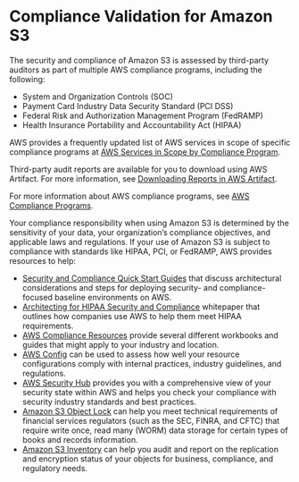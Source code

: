 # Compliance Validation for Amazon S3<a name="s3-compliance"></a>

The security and compliance of Amazon S3 is assessed by third\-party auditors as part of multiple AWS compliance programs, including the following:
+ System and Organization Controls \(SOC\)
+ Payment Card Industry Data Security Standard \(PCI DSS\)
+ Federal Risk and Authorization Management Program \(FedRAMP\)
+ Health Insurance Portability and Accountability Act \(HIPAA\)

AWS provides a frequently updated list of AWS services in scope of specific compliance programs at [AWS Services in Scope by Compliance Program](https://aws.amazon.com/compliance/services-in-scope/)\. 

Third\-party audit reports are available for you to download using AWS Artifact\. For more information, see [Downloading Reports in AWS Artifact](https://docs.aws.amazon.com/artifact/latest/ug/downloading-documents.html)\. 

For more information about AWS compliance programs, see [AWS Compliance Programs](https://aws.amazon.com/compliance/programs/)\.

Your compliance responsibility when using Amazon S3 is determined by the sensitivity of your data, your organization’s compliance objectives, and applicable laws and regulations\. If your use of Amazon S3 is subject to compliance with standards like HIPAA, PCI, or FedRAMP, AWS provides resources to help:
+ [Security and Compliance Quick Start Guides](https://aws.amazon.com/quickstart/?awsf.quickstart-homepage-filter=categories%23security-identity-compliance) that discuss architectural considerations and steps for deploying security\- and compliance\-focused baseline environments on AWS\. 
+ [Architecting for HIPAA Security and Compliance](https://d0.awsstatic.com/whitepapers/compliance/AWS_HIPAA_Compliance_Whitepaper.pdf) whitepaper that outlines how companies use AWS to help them meet HIPAA requirements\.
+ [AWS Compliance Resources](https://aws.amazon.com/compliance/resources/) provide several different workbooks and guides that might apply to your industry and location\.
+ [AWS Config](https://docs.aws.amazon.com/config/latest/developerguide/evaluate-config.html) can be used to assess how well your resource configurations comply with internal practices, industry guidelines, and regulations\.
+ [AWS Security Hub](https://docs.aws.amazon.com/securityhub/latest/userguide/what-is-securityhub.html) provides you with a comprehensive view of your security state within AWS and helps you check your compliance with security industry standards and best practices\. 
+ [Amazon S3 Object Lock](https://docs.aws.amazon.com/AmazonS3/latest/dev/object-lock.html) can help you meet technical requirements of financial services regulators \(such as the SEC, FINRA, and CFTC\) that require write once, read many \(WORM\) data storage for certain types of books and records information\. 
+ [ Amazon S3 Inventory](storage-inventory.mdx) can help you audit and report on the replication and encryption status of your objects for business, compliance, and regulatory needs\.